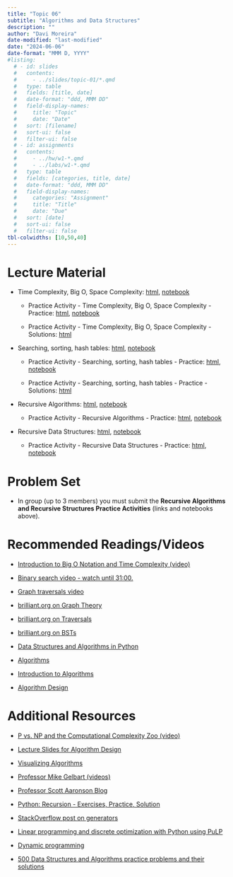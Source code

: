 ```yaml
---
title: "Topic 06"
subtitle: "Algorithms and Data Structures"
description: ""
author: "Davi Moreira"
date-modified: "last-modified"
date: "2024-06-06"
date-format: "MMM D, YYYY"
#listing:
  # - id: slides
  #   contents:
  #     - ../slides/topic-01/*.qmd
  #   type: table
  #   fields: [title, date]
  #   date-format: "ddd, MMM DD"
  #   field-display-names:
  #     title: "Topic"
  #     date: "Date"
  #   sort: [filename]
  #   sort-ui: false
  #   filter-ui: false
  # - id: assignments
  #   contents:
  #     - ../hw/w1-*.qmd
  #     - ../labs/w1-*.qmd
  #   type: table
  #   fields: [categories, title, date]
  #   date-format: "ddd, MMM DD"
  #   field-display-names:
  #     categories: "Assignment"
  #     title: "Title"
  #     date: "Due"
  #   sort: [date]
  #   sort-ui: false
  #   filter-ui: false
tbl-colwidths: [10,50,40]
---
```


# Lecture Material

-   Time Complexity, Big O, Space Complexity: [html](/lecture_material/material-topic-06/01-py-complexity-big-O.html){target="_blank"}, [notebook](https://github.com/davi-moreira/2024Summer1_dsc_emory_qtm_350/blob/main/docs/lecture_material/material-topic-06/_01-py-complexity-big-O.ipynb){target="_blank"}

    -   Practice Activity - Time Complexity, Big O, Space Complexity - Practice: [html](/lecture_material/material-topic-06/01-py-complexity-big-O-practice.html){target="_blank"}, [notebook](https://github.com/davi-moreira/2024Summer1_dsc_emory_qtm_350/blob/main/docs/lecture_material/material-topic-06/_01-py-complexity-big-O-practice.ipynb){target="_blank"}

    -   Practice Activity - Time Complexity, Big O, Space Complexity - Solutions: [html](/lecture_material/material-topic-06/01-py-complexity-big-O-practice-solutions.html){target="_blank"}


-   Searching, sorting, hash tables: [html](/lecture_material/material-topic-06/02-py-searching-sorting-hash.html){target="_blank"}, [notebook](https://github.com/davi-moreira/2024Summer1_dsc_emory_qtm_350/blob/main/docs/lecture_material/material-topic-06/_02-py-searching-sorting-hash.ipynb){target="_blank"}

    -   Practice Activity - Searching, sorting, hash tables - Practice: [html](/lecture_material/material-topic-06/02-py-searching-sorting-hash-practice.html){target="_blank"}, [notebook](https://github.com/davi-moreira/2024Summer1_dsc_emory_qtm_350/blob/main/docs/lecture_material/material-topic-06/_02-py-searching-sorting-hash-practice.ipynb){target="_blank"}

    -   Practice Activity - Searching, sorting, hash tables - Practice - Solutions: [html](/lecture_material/material-topic-06/02-py-searching-sorting-hash-practice-solutions.html){target="_blank"}


-   Recursive Algorithms: [html](/lecture_material/material-topic-06/03-py-recursive-algorithms.html){target="_blank"}, [notebook](https://github.com/davi-moreira/2024Summer1_dsc_emory_qtm_350/blob/main/docs/lecture_material/material-topic-06/_03-py-recursive-algorithms.ipynb){target="_blank"}

    -   Practice Activity - Recursive Algorithms - Practice: [html](/lecture_material/material-topic-06/03-py-recursive-algorithms-practice.html){target="_blank"}, [notebook](https://github.com/davi-moreira/2024Summer1_dsc_emory_qtm_350/blob/main/docs/lecture_material/material-topic-06/_03-py-recursive-algorithms-practice.ipynb){target="_blank"}

<!---
    -   Image Folder: [img.zip](https://github.com/davi-moreira/2024Summer1_dsc_emory_qtm_350/blob/main/docs/lecture_material/material-topic-06/img.zip){target="_blank"}
--->


<!---

    -   Practice Activity - Recursive Algorithms - Practice - Solutions: [html](/lecture_material/material-topic-06/03-py-recursive-algorithms-practice-solutions.html){target="_blank"}

--->

-   Recursive Data Structures: [html](/lecture_material/material-topic-06/04-py-recursive-data-structures.html){target="_blank"}, [notebook](https://github.com/davi-moreira/2024Summer1_dsc_emory_qtm_350/blob/main/docs/lecture_material/material-topic-06/_04-py-recursive-data-structures.ipynb){target="_blank"}

    -   Practice Activity - Recursive Data Structures - Practice: [html](/lecture_material/material-topic-06/04-py-recursive-data-structures-practice.html){target="_blank"}, [notebook](https://github.com/davi-moreira/2024Summer1_dsc_emory_qtm_350/blob/main/docs/lecture_material/material-topic-06/_04-py-recursive-data-structures-practice.ipynb){target="_blank"}

<!---

    -   Practice Activity - Recursive Data Structures - Practice - Solutions: [html](/lecture_material/material-topic-06/04-py-recursive-data-structures-practice-solutions.html){target="_blank"}

--->

<!---

-   Graphs: [html](/lecture_material/material-topic-06/05-py-graphs.html){target="_blank"}, [notebook](https://github.com/davi-moreira/2024Summer1_dsc_emory_qtm_350/blob/main/docs/lecture_material/material-topic-06/_05-py-graphs.ipynb){target="_blank"}

    -   Practice Activity - Graphs - Practice: [html](/lecture_material/material-topic-06/05-py-graphs-practice.html){target="_blank"}, [notebook](https://github.com/davi-moreira/2024Summer1_dsc_emory_qtm_350/blob/main/docs/lecture_material/material-topic-06/_05-py-graphs-practice.ipynb){target="_blank"}

    -   Practice Activity - Graphs - Practice - Solutions: [html](/lecture_material/material-topic-06/05-py-graphs-practice-solutions.html){target="_blank"}

--->

# Problem Set

-   In group (up to 3 members) you must submit the **Recursive Algorithms and Recursive Structures Practice Activities** (links and notebooks above).


<!---
-   In group (up to 3 members) you must submit the **Recursive Data Structures Practice Activity** (link and notebook above).

--->

<!---

-   **Extra Credit Opportunity:** Within the `Graphs Practice Activity`, there are optional exercises available. Should you choose to complete and submit these exercises successfully, up to 3% will be added to your final grade as a recognition of your additional effort. This is an excellent opportunity to enhance your understanding and improve your overall grade!

--->

# Recommended Readings/Videos

<!---- [](){target="_blank"}--->

-   [Introduction to Big O Notation and Time Complexity (video)](https://www.youtube.com/watch?v=D6xkbGLQesk){target="_blank"}

-   [Binary search video - watch until 31:00.](https://www.youtube.com/watch?v=y62zj9ozPOM&t=1314s){target="_blank"}

-   [Graph traversals video](https://www.youtube.com/watch?v=bIA8HEEUxZI){target="_blank"}

-   [brilliant.org on Graph Theory](https://brilliant.org/wiki/graph-theory/){target="_blank"}

-   [brilliant.org on Traversals](https://brilliant.org/wiki/traversals/){target="_blank"}

-   [brilliant.org on BSTs](https://brilliant.org/wiki/binary-search-trees/){target="_blank"}

-   [Data Structures and Algorithms in Python](https://www.amazon.com/Structures-Algorithms-Python-Michael-Goodrich/dp/1118290275){target="_blank"}

-   [Algorithms](https://highered.mheducation.com/sites/0073523402/index.html){target="_blank"}

-   [Introduction to Algorithms](https://mitpress.mit.edu/9780262046305/introduction-to-algorithms/){target="_blank"}

-   [Algorithm Design](https://www.amazon.com/Algorithm-Design-Jon-Kleinberg/dp/0321295358){target="_blank"}

# Additional Resources

-   [P vs. NP and the Computational Complexity Zoo (video)](https://www.youtube.com/watch?v=YX40hbAHx3s){target="_blank"}

-   [Lecture Slides for Algorithm Design](https://www.cs.princeton.edu/~wayne/kleinberg-tardos/){target="_blank"}

-   [Visualizing Algorithms](https://bost.ocks.org/mike/algorithms/){target="_blank"}

-   [Professor Mike Gelbart (videos)](https://www.youtube.com/playlist?list=PLWmXHcz_53Q02OsWy9IduQiSGUSnVGFhm){target="_blank"}

-   [Professor Scott Aaronson Blog](https://scottaaronson.blog/){target="_blank"}

-   [Python: Recursion - Exercises, Practice, Solution](https://www.w3resource.com/python-exercises/data-structures-and-algorithms/python-recursion.php){target="_blank"}

-   [StackOverflow post on generators](https://stackoverflow.com/questions/231767/what-does-the-yield-keyword-do-in-python/231855#231855){target="_blank"}

-   [Linear programming and discrete optimization with Python using PuLP](https://towardsdatascience.com/linear-programming-and-discrete-optimization-with-python-using-pulp-449f3c5f6e99){target="_blank"}

-   [Dynamic programming](https://web.mit.edu/15.053/www/AMP-Chapter-11.pdf){target="_blank"}

-   [500 Data Structures and Algorithms practice problems and their solutions](https://kingrayhan.medium.com/500-data-structures-and-algorithms-practice-problems-and-their-solutions-b45a83d803f0){target="_blank"}
